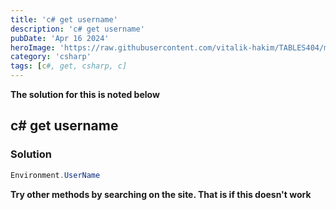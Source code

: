 ```yaml
---
title: 'c# get username'
description: 'c# get username'
pubDate: 'Apr 16 2024'
heroImage: 'https://raw.githubusercontent.com/vitalik-hakim/TABLES404/main/error_b/c%23.png'
category: 'csharp'
tags: [c#, get, csharp, c]
---
```


**The solution for this is noted below**

## c# get username

### Solution

```csharp
Environment.UserName
```

**Try other methods by searching on the site. That is if this doesn't work**

